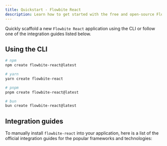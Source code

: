 ---
title: Quickstart - Flowbite React
description: Learn how to get started with the free and open-source Flowbite React UI component library based on the utility classes from Tailwind CSS
---

Quickly scaffold a new `Flowbite React` application using the CLI or follow one of the integration guides listed below.

## Using the CLI

```bash
# npm
npm create flowbite-react@latest

# yarn
yarn create flowbite-react

# pnpm
pnpm create flowbite-react@latest

# bun
bun create flowbite-react@latest
```

## Integration guides

To manually install `flowbite-react` into your application, here is a list of the official integration guides for the popular frameworks and technologies:

<IntegrationGuides />
